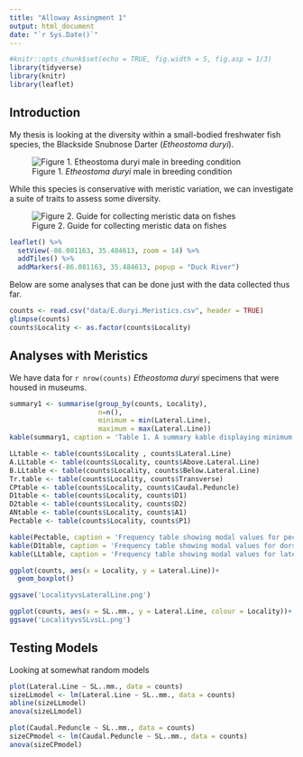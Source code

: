 ```yaml
---
title: "Alloway Assingment 1"
output: html_document
date: "`r Sys.Date()`"
---
```


```r
#knitr::opts_chunk$set(echo = TRUE, fig.width = 5, fig.asp = 1/3)
library(tidyverse)
library(knitr)
library(leaflet)


```

## Introduction

My thesis is looking at the diversity within a small-bodied freshwater fish species, the Blackside Snubnose Darter (*Etheostoma duryi*).

![Figure 1. *Etheostoma duryi* male in breeding condition](images/handsome.duryi.male.jpg)

While this species is conservative with meristic variation, we can investigate a suite of traits to assess some diversity.

![Figure 2. Guide for collecting meristic data on fishes](images/meristic.guide.png)

```r
leaflet() %>%
  setView(-86.081163, 35.484613, zoom = 14) %>% 
  addTiles() %>%
  addMarkers(-86.081163, 35.484613, popup = "Duck River")
```

Below are some analyses that can be done just with the data collected thus far.

```r
counts <- read.csv("data/E.duryi.Meristics.csv", header = TRUE)
glimpse(counts)
counts$Locality <- as.factor(counts$Locality)

```

## Analyses with Meristics 

We have data for `r nrow(counts)` *Etheostoma duryi* specimens that were housed in museums.

```r
summary1 <- summarise(group_by(counts, Locality), 
                      n=n(),
                      minimum = min(Lateral.Line),
                      maximum = max(Lateral.Line))
kable(summary1, caption = 'Table 1. A summary kable displaying minimum and maximum lateral line scales for each locality')

```

```r
LLtable <- table(counts$Locality , counts$Lateral.Line)
A.LLtable <- table(counts$Locality, counts$Above.Lateral.Line)
B.LLtable <- table(counts$Locality, counts$Below.Lateral.Line)
Tr.table <- table(counts$Locality, counts$Transverse)
CPtable <- table(counts$Locality, counts$Caudal.Peduncle)
D1table <- table(counts$Locality, counts$D1)
D2table <- table(counts$Locality, counts$D2)
ANtable <- table(counts$Locality, counts$A1)
Pectable <- table(counts$Locality, counts$P1)

kable(Pectable, caption = 'Frequency table showing modal values for pectoral fin rays per locality.')
kable(D1table, caption = 'Frequency table showing modal values for dorsal fin spines per locality')
kable(LLtable, caption = 'Frequency table showing modal values for lateral line scales per locality')

```

```r
ggplot(counts, aes(x = Locality, y = Lateral.Line))+
  geom_boxplot()

ggsave('LocalityvsLateralLine.png')
```
```r
ggplot(counts, aes(x = SL..mm., y = Lateral.Line, colour = Locality))+  geom_point()
ggsave('LocalityvsSLvsLL.png') 
```


## Testing Models
Looking at somewhat random models
```r
plot(Lateral.Line ~ SL..mm., data = counts)
sizeLLmodel <- lm(Lateral.Line ~ SL..mm., data = counts)
abline(sizeLLmodel)
anova(sizeLLmodel)

plot(Caudal.Peduncle ~ SL..mm., data = counts)
sizeCPmodel <- lm(Caudal.Peduncle ~ SL..mm., data = counts)
anova(sizeCPmodel)
```

